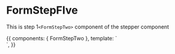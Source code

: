 <!-- FormStepFIve.stories.mdx -->



<Meta
  title="Public/Components/Form Steppers/Form Steps/FormStepTwo"
  component={FormStepTwo}
  decorators={[withKnobs]}
/>

# FormStepFIve

This is step 1`<FormStepTwo>` component of the stepper component

<Props of={FormStepTwo} />

<Canvas>
  <Story
    name="Primary"
    height="400px"
  >
    {{
      components: { FormStepTwo },
      template: `<div> <FormStepTwo /> </div>`,
    }}
  </Story>
</Canvas>
